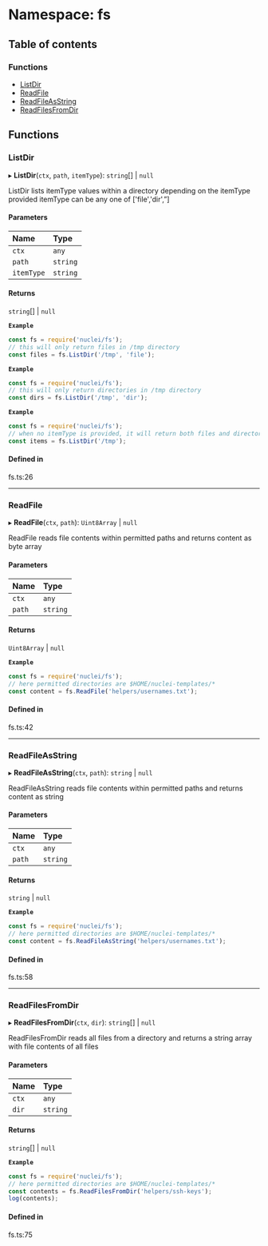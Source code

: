 # Namespace: fs

## Table of contents

### Functions

- [ListDir](/templates/protocols/javascript/modules/fs#listdir)
- [ReadFile](/templates/protocols/javascript/modules/fs#readfile)
- [ReadFileAsString](/templates/protocols/javascript/modules/fs#readfileasstring)
- [ReadFilesFromDir](/templates/protocols/javascript/modules/fs#readfilesfromdir)

## Functions

### ListDir

▸ **ListDir**(`ctx`, `path`, `itemType`): `string`[] \| ``null``

ListDir lists itemType values within a directory
depending on the itemType provided
itemType can be any one of ['file','dir',”]

#### Parameters

| Name | Type |
| :------ | :------ |
| `ctx` | `any` |
| `path` | `string` |
| `itemType` | `string` |

#### Returns

`string`[] \| ``null``

**`Example`**

```javascript
const fs = require('nuclei/fs');
// this will only return files in /tmp directory
const files = fs.ListDir('/tmp', 'file');
```

**`Example`**

```javascript
const fs = require('nuclei/fs');
// this will only return directories in /tmp directory
const dirs = fs.ListDir('/tmp', 'dir');
```

**`Example`**

```javascript
const fs = require('nuclei/fs');
// when no itemType is provided, it will return both files and directories
const items = fs.ListDir('/tmp');
```

#### Defined in

fs.ts:26

___

### ReadFile

▸ **ReadFile**(`ctx`, `path`): `Uint8Array` \| ``null``

ReadFile reads file contents within permitted paths
and returns content as byte array

#### Parameters

| Name | Type |
| :------ | :------ |
| `ctx` | `any` |
| `path` | `string` |

#### Returns

`Uint8Array` \| ``null``

**`Example`**

```javascript
const fs = require('nuclei/fs');
// here permitted directories are $HOME/nuclei-templates/*
const content = fs.ReadFile('helpers/usernames.txt');
```

#### Defined in

fs.ts:42

___

### ReadFileAsString

▸ **ReadFileAsString**(`ctx`, `path`): `string` \| ``null``

ReadFileAsString reads file contents within permitted paths
and returns content as string

#### Parameters

| Name | Type |
| :------ | :------ |
| `ctx` | `any` |
| `path` | `string` |

#### Returns

`string` \| ``null``

**`Example`**

```javascript
const fs = require('nuclei/fs');
// here permitted directories are $HOME/nuclei-templates/*
const content = fs.ReadFileAsString('helpers/usernames.txt');
```

#### Defined in

fs.ts:58

___

### ReadFilesFromDir

▸ **ReadFilesFromDir**(`ctx`, `dir`): `string`[] \| ``null``

ReadFilesFromDir reads all files from a directory
and returns a string array with file contents of all files

#### Parameters

| Name | Type |
| :------ | :------ |
| `ctx` | `any` |
| `dir` | `string` |

#### Returns

`string`[] \| ``null``

**`Example`**

```javascript
const fs = require('nuclei/fs');
// here permitted directories are $HOME/nuclei-templates/*
const contents = fs.ReadFilesFromDir('helpers/ssh-keys');
log(contents);
```

#### Defined in

fs.ts:75
